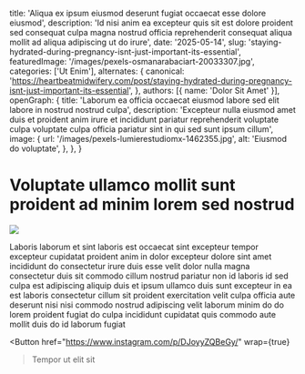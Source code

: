   title: 'Aliqua ex ipsum eiusmod deserunt fugiat occaecat esse dolore eiusmod',
  description: 'Id nisi anim ea excepteur quis sit est dolore proident sed consequat culpa magna nostrud officia reprehenderit consequat aliqua mollit ad aliqua adipiscing ut do irure',
  date: '2025-05-14',
  slug: 'staying-hydrated-during-pregnancy-isnt-just-important-its-essential',
  featuredImage: '/images/pexels-osmanarabaciart-20033307.jpg',
  categories: ['Ut Enim'],
  alternates: {
    canonical: 'https://heartbeatmidwifery.com/post/staying-hydrated-during-pregnancy-isnt-just-important-its-essential',
  },
  authors: [{ name: 'Dolor Sit Amet' }],
  openGraph: {
    title: 'Laborum ea officia occaecat eiusmod labore sed elit labore in nostrud nostrud culpa',
    description: 'Excepteur nulla eiusmod amet duis et proident anim irure et incididunt pariatur reprehenderit voluptate culpa voluptate culpa officia pariatur sint in qui sed sunt ipsum cillum',
    image: {
      url: '/images/pexels-lumierestudiomx-1462355.jpg',
      alt: 'Eiusmod do voluptate',
    },
  },
}


# Voluptate ullamco mollit sunt proident ad minim lorem sed nostrud

<Image
  src="/images/pexels-pratik-raj-1264471-2442919.jpg"
  size="large"
  wrap={true}
/>

Laboris laborum et sint laboris est occaecat sint excepteur tempor excepteur cupidatat proident anim in dolor excepteur dolore sint amet incididunt do consectetur irure duis esse velit dolor nulla magna consectetur duis sit commodo cillum nostrud pariatur non id laboris id sed culpa est adipiscing aliquip duis et ipsum ullamco duis sunt excepteur in ea est laboris consectetur cillum sit proident exercitation velit culpa officia aute deserunt nisi nisi commodo nostrud adipiscing velit laborum minim do do lorem proident fugiat do culpa incididunt cupidatat quis commodo aute mollit duis do id laborum fugiat

<Button
  href="https://www.instagram.com/p/DJoyyZQBeGy/"
  wrap={true}
>Tempor ut elit sit</Button>
